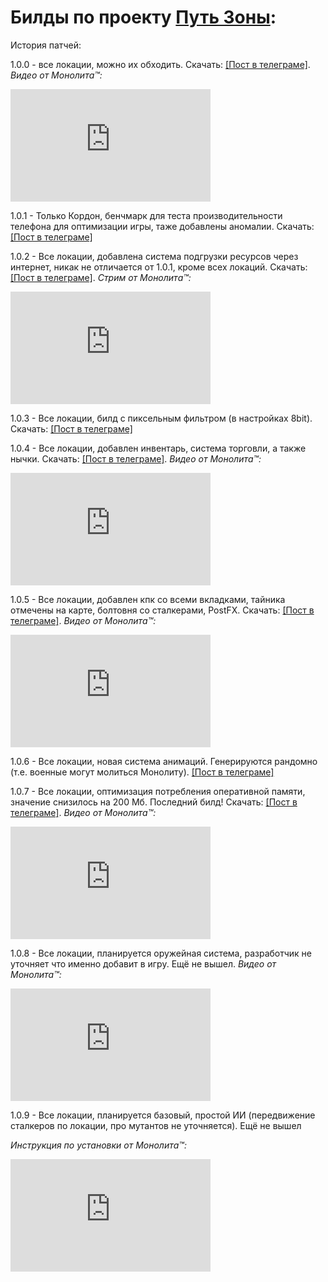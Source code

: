 # Билды по проекту [Путь Зоны](https://t.me/GartGame):

История патчей:

1.0.0 - все локации, можно их обходить. Скачать: [[Пост в телеграме]](https://t.me/GartGame/16). 
*Видео от Монолита™:*


<iframe width="320" height="180" src="https://www.youtube.com/embed/xMpJa0Vyktk?list=PLhFn69ykpcTqRVccSDE4iNmnSXMbZAd8l" title="YouTube video player" frameborder="0" allow="accelerometer; autoplay; clipboard-write; encrypted-media; gyroscope; picture-in-picture" allowfullscreen></iframe>

1.0.1 - Только Кордон, бенчмарк для теста производительности телефона для оптимизации игры, таже добавлены аномалии. Скачать: [[Пост в телеграме]](https://t.me/GartGame/47)

1.0.2 - Все локации, добавлена система подгрузки ресурсов через интернет, никак не отличается от 1.0.1, кроме всех локаций. Скачать: [[Пост в телеграме]](https://t.me/GartGame/48). 
*Стрим от Монолита™:*


<iframe width="320" height="180" src="https://www.youtube.com/embed/iyZiJHAbeyU?list=PLhFn69ykpcTqRVccSDE4iNmnSXMbZAd8l" title="YouTube video player" frameborder="0" allow="accelerometer; autoplay; clipboard-write; encrypted-media; gyroscope; picture-in-picture" allowfullscreen></iframe>

1.0.3 - Все локации, билд с пиксельным фильтром (в настройках 8bit). Скачать: [[Пост в телеграме]](https://t.me/GartGame/51)

1.0.4 - Все локации, добавлен инвентарь, система торговли, а также нычки. Скачать: [[Пост в телеграме]](https://t.me/GartGame/56). 
*Видео от Монолита™:*


<iframe width="320" height="180" src="https://www.youtube.com/embed/PzeIP5anJSc?list=PLhFn69ykpcTqRVccSDE4iNmnSXMbZAd8l" title="YouTube video player" frameborder="0" allow="accelerometer; autoplay; clipboard-write; encrypted-media; gyroscope; picture-in-picture" allowfullscreen></iframe>

1.0.5 - Все локации, добавлен кпк со всеми вкладками, тайника отмечены на карте, болтовня со сталкерами, PostFX. Скачать: [[Пост в телеграме]](https://t.me/GartGame/88?single). 
*Видео от Монолита™:*


<iframe width="320" height="180" src="https://www.youtube.com/embed/pkvwsGu6Eps?list=PLhFn69ykpcTqRVccSDE4iNmnSXMbZAd8l" title="YouTube video player" frameborder="0" allow="accelerometer; autoplay; clipboard-write; encrypted-media; gyroscope; picture-in-picture" allowfullscreen></iframe>

1.0.6 - Все локации, новая система анимаций. Генерируются рандомно (т.е. военные могут молиться Монолиту). [[Пост в телеграме]](https://t.me/GartGame/95)

1.0.7 - Все локации, оптимизация потребления оперативной памяти, значение снизилось на 200 Мб. Последний билд! Скачать: [[Пост в телеграме]](https://t.me/GartGame/103). 
*Видео от Монолита™:*


<iframe width="320" height="180" src="https://www.youtube.com/embed/xn1apP6zipk?list=PLhFn69ykpcTqRVccSDE4iNmnSXMbZAd8l" title="YouTube video player" frameborder="0" allow="accelerometer; autoplay; clipboard-write; encrypted-media; gyroscope; picture-in-picture" allowfullscreen></iframe>

1.0.8 - Все локации, планируется оружейная система, разработчик не уточняет что именно добавит в игру. Ещё не вышел. 
*Видео от Монолита™:*


<iframe width="320" height="180" src="https://www.youtube.com/embed/wXu1MM2-tYU?list=PLhFn69ykpcTqRVccSDE4iNmnSXMbZAd8l" title="YouTube video player" frameborder="0" allow="accelerometer; autoplay; clipboard-write; encrypted-media; gyroscope; picture-in-picture" allowfullscreen></iframe>

1.0.9 - Все локации, планируется базовый, простой ИИ (передвижение сталкеров по локации, про мутантов не уточняется). Ещё не вышел

*Инструкция по установки от Монолита™:*


<iframe width="320" height="180" src="https://www.youtube.com/embed/V7dlnakHaV4?list=PLhFn69ykpcTqRVccSDE4iNmnSXMbZAd8l" title="YouTube video player" frameborder="0" allow="accelerometer; autoplay; clipboard-write; encrypted-media; gyroscope; picture-in-picture" allowfullscreen></iframe>
